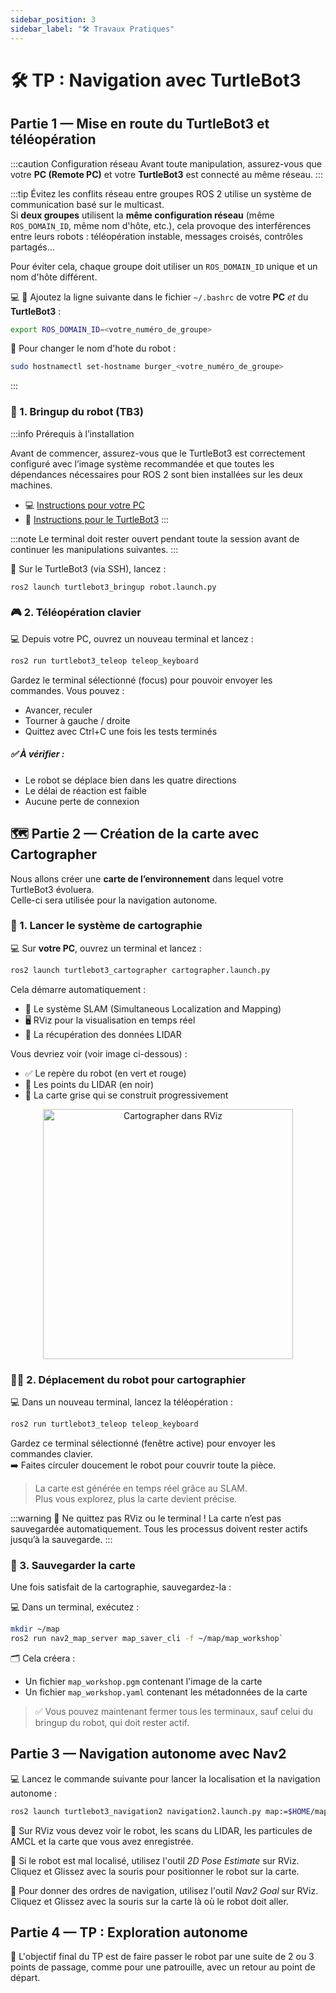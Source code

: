 ```yaml
---
sidebar_position: 3
sidebar_label: "🛠️ Travaux Pratiques"
---
```


# 🛠️ TP : Navigation avec TurtleBot3

## Partie 1 — Mise en route du TurtleBot3 et téléopération

:::caution Configuration réseau
Avant toute manipulation, assurez-vous que votre **PC (Remote PC)** et votre **TurtleBot3** est connecté au même réseau.
:::

:::tip Évitez les conflits réseau entre groupes
ROS 2 utilise un système de communication basé sur le multicast.  
Si **deux groupes** utilisent la **même configuration réseau** (même `ROS_DOMAIN_ID`, même nom d'hôte, etc.), cela provoque des interférences entre leurs robots : téléopération instable, messages croisés, contrôles partagés...

Pour éviter cela, chaque groupe doit utiliser un `ROS_DOMAIN_ID` unique et un nom d'hôte différent.

💻 🤖 Ajoutez la ligne suivante dans le fichier `~/.bashrc` de votre **PC** *et* du **TurtleBot3** :
```bash
export ROS_DOMAIN_ID=<votre_numéro_de_groupe>
```

🤖 Pour changer le nom d'hote du robot :
```bash
sudo hostnamectl set-hostname burger_<votre_numéro_de_groupe>
```
:::

### 🤖 1. Bringup du robot (TB3)

:::info Prérequis à l’installation

Avant de commencer, assurez-vous que le TurtleBot3 est correctement configuré avec l’image système recommandée et que toutes les dépendances nécessaires pour ROS 2 sont bien installées sur les deux machines.

- 💻 [Instructions pour votre PC](../install/pc#turtlebot-3-burger-robotis)  
- 🤖 [Instructions pour le TurtleBot3](../install/turtlebot)
:::

:::note
Le terminal doit rester ouvert pendant toute la session avant de continuer les manipulations suivantes.
:::

🤖 Sur le TurtleBot3 (via SSH), lancez :
```
ros2 launch turtlebot3_bringup robot.launch.py
```

### 🎮 2. Téléopération clavier

💻 Depuis votre PC, ouvrez un nouveau terminal et lancez :
```bash
ros2 run turtlebot3_teleop teleop_keyboard
```

Gardez le terminal sélectionné (focus) pour pouvoir envoyer les commandes. 
Vous pouvez :
- Avancer, reculer
- Tourner à gauche / droite
- Quittez avec Ctrl+C une fois les tests terminés

##### ✅ À vérifier :

- Le robot se déplace bien dans les quatre directions
- Le délai de réaction est faible
- Aucune perte de connexion

## 🗺️ Partie 2 — Création de la carte avec Cartographer

Nous allons créer une **carte de l’environnement** dans lequel votre TurtleBot3 évoluera.  
Celle-ci sera utilisée pour la navigation autonome.

### 🧭 1. Lancer le système de cartographie

💻 Sur **votre PC**, ouvrez un terminal et lancez :
```bash
ros2 launch turtlebot3_cartographer cartographer.launch.py
```

Cela démarre automatiquement :
- 🧠 Le système SLAM (Simultaneous Localization and Mapping)
- 🖥️ RViz pour la visualisation en temps réel
- 📡 La récupération des données LIDAR

Vous devriez voir (voir image ci-dessous) :
- ✅ Le repère du robot (en vert et rouge)
- 📍 Les points du LIDAR (en noir)
- 🧱 La carte grise qui se construit progressivement

<p align="center">
  <img src="/img/navigation/cartographer.png" alt="Cartographer dans RViz" width="400" />
</p>

### 🚶‍♂️ 2. Déplacement du robot pour cartographier

💻 Dans un nouveau terminal, lancez la téléopération :

```bash
ros2 run turtlebot3_teleop teleop_keyboard
```

Gardez ce terminal sélectionné (fenêtre active) pour envoyer les commandes clavier.  
➡️ Faites circuler doucement le robot pour couvrir toute la pièce.

> La carte est générée en temps réel grâce au SLAM.  
> Plus vous explorez, plus la carte devient précise.

:::warning 🚫 Ne quittez pas RViz ou le terminal !
La carte n’est pas sauvegardée automatiquement. Tous les processus doivent rester actifs jusqu’à la sauvegarde.
:::

### 💾 3. Sauvegarder la carte

Une fois satisfait de la cartographie, sauvegardez-la :

💻 Dans un terminal, exécutez :

```bash
mkdir ~/map 
ros2 run nav2_map_server map_saver_cli -f ~/map/map_workshop` 
```

🗂️ Cela créera :
- Un fichier `map_workshop.pgm` contenant l'image de la carte
- Un fichier `map_workshop.yaml` contenant les métadonnées de la carte

> ✅ Vous pouvez maintenant fermer tous les terminaux, sauf celui du bringup du robot, qui doit rester actif.

## Partie 3 — Navigation autonome avec Nav2

💻 Lancez le commande suivante pour lancer la localisation et la navigation autonome :
```bash 
ros2 launch turtlebot3_navigation2 navigation2.launch.py map:=$HOME/map/map_workshop.yaml
```

👀 Sur RViz vous devez voir le robot, les scans du LIDAR, les particules de AMCL et la carte que vous avez enregistrée.

📍 Si le robot est mal localisé, utilisez l'outil *2D Pose Estimate* sur RViz. Cliquez et Glissez avec la souris pour positionner le robot sur la carte.

📍 Pour donner des ordres de navigation, utilisez l'outil *Nav2 Goal* sur RViz. Cliquez et Glissez avec la souris sur la carte là où le robot doit aller.

## Partie 4 — TP : Exploration autonome

🎯 L'objectif final du TP est de faire passer le robot par une suite de 2 ou 3 points de passage, comme pour une patrouille, avec un retour au point de départ. 

